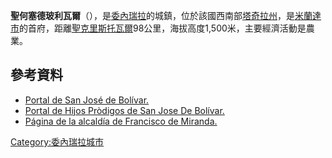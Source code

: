 '''聖何塞德玻利瓦爾'''（{{lang-es|San José de Bolívar}}），是[[委內瑞拉|委內瑞拉]]的城鎮，位於該國西南部[[塔奇拉州|塔奇拉州]]，是[[米蘭達市_(塔奇拉州)|米蘭達市]]的首府，距離[[聖克里斯托瓦爾_(塔奇拉州)|聖克里斯托瓦爾]]98公里，海拔高度1,500米，主要經濟活動是農業。

==參考資料==
* [http://www.rioboberos.com/ Portal de San José de Bolívar.]
* [https://www.facebook.com/RioBoberos/ Portal de Hijos Pròdigos de San Jose De Bolívar.]{{dead link|date=2018年1月 |bot=InternetArchiveBot |fix-attempted=yes }}
* [http://franciscodemiranda-tachira.gob.ve/portal-alcaldias/ Página de la alcaldía de Francisco de Miranda.] {{Wayback|url=http://franciscodemiranda-tachira.gob.ve/portal-alcaldias/ |date=20090411200857 }}

{{Venezuela-geo-stub}}
[[Category:委內瑞拉城市|Category:委內瑞拉城市]]